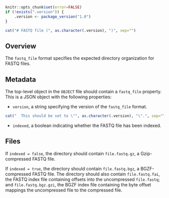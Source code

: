 ```r
knitr::opts_chunk$set(error=FALSE)
if (!exists(".version")) {
    .version <- package_version("1.0")
}
```

```r
cat("# FASTQ file (", as.character(.version), ")", sep="")
```

## Overview

The `fastq_file` format specifies the expected directory organization for FASTQ files.

## Metadata

The top-level object in the `OBJECT` file should contain a `fastq_file` property.
This is a JSON object with the following properties:

- `version`, a string specifying the version of the `fastq_file` format.
```r
cat("  This should be set to \"", as.character(.version), "\".", sep="")
```
- `indexed`, a boolean indicating whether the FASTQ file has been indexed.

## Files

If `indexed = false`, the directory should contain `file.fastq.gz`, a Gzip-compressed FASTQ file.

If `indexed = true`, the directory should contain `file.fastq.bgz`, a BGZF-compressed FASTQ file.
The directory should also contain `file.fastq.fai`, the FASTQ index file containing offsets into the uncompressed `file.fastq`;
and `file.fastq.bgz.gzi`, the BGZF index file containing the byte offset mappings the uncompressed file to the compressed file.
